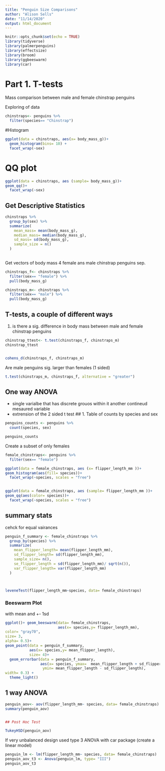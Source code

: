 ```yaml
---
title: "Penguin Size Comparisons"
author: "Alison Sells"
date: "11/14/2020"
output: html_document
---
```


```r
knitr::opts_chunk$set(echo = TRUE)
library(tidyverse)
library(palmerpenguins)
library(effectsize)
library(broom)
library(ggbeeswarm)
library(car)
```

# Part 1. T-tests

Mass comparison between male and female chinstrap penguins

Exploring of data

```r
chinstraps<- penguins %>% 
  filter(species== "Chinstrap")
```

#Histogram
```r
ggplot(data = chinstraps, aes(x= body_mass_g))+
  geom_histogram(bins= 10) +
  facet_wrap(~sex)
```
# QQ plot
```r
ggplot(data = chinstraps, aes (sample= body_mass_g))+
geom_qq()+
  facet_wrap(~sex)
```


## Get Descriptive Statistics

```r
chinstraps %>% 
  group_by(sex) %>% 
  summarize(
    mean_mass= mean(body_mass_g),
    median_mass= median(body_mass_g),
    sd_mass= sd(body_mass_g),
    sample_size = n()
  )
  
```
Get vectors of body mass 4 female ans male chinstrap penguins sep.


```r
chinstraps_f<- chinstraps %>% 
  filter(sex== "female") %>% 
  pull(body_mass_g)

chinstraps_m<- chinstraps %>% 
  filter(sex== "male") %>% 
  pull(body_mass_g)


```

## T-tests, a couple of different ways

1. is there a sig. difference in body mass between male and female chinstrap penguins
```r
chinstrap_ttest<- t.test(chinstraps_f, chinstraps_m)
chinstrap_ttest


cohens_d(chinstraps_f, chinstraps_m)
```

Are male penguins sig. larger than females (1 sided)

```r
t.test(chinstraps_m, chinstraps_f, alternative = "greater")
```
## One way ANOVA

- single varialbe that has discrete grouos within it
another contineud mesaured variable
- extrension of the 2 sided t test
## 1. Table of counts by species and sex

```r
penguins_counts <- penguins %>% 
  count(species, sex)

penguins_counts
```


Create a subset of only females

```r
female_chinstraps<- penguins %>% 
  filter(sex== "female")

ggplot(data = female_chinstraps, aes (x= flipper_length_mm ))+
geom_histogram(aes(fill= species))+
  facet_wrap(~species, scales = "free")
  

ggplot(data = female_chinstraps, aes (sample= flipper_length_mm ))+
geom_qq(aes(color= species))+
  facet_wrap(~species, scales = "free")
```
## summary stats
cehck for equal vairances

```r
penguin_f_summary <- female_chinstraps %>% 
  group_by(species) %>% 
  summarize(
    mean_flipper_length= mean(flipper_length_mm),
    sd_flipper_length= sd(flipper_length_mm),
    sample_size= n(),
    se_flipper_length = sd(flipper_length_mm)/ sqrt(n()),
    var_flipper_length= var(flipper_length_mm)
  )



leveneTest(flipper_length_mm~species, data= female_chinstraps)
```

### Beeswarm Plot
with mean and +- 1sd

```r
ggplot()+ geom_beeswarm(data= female_chinstraps,
                        aes(x= species,y= flipper_length_mm),
color= "gray70",
size= 3,
alpha= 0.5)+
geom_point(data = penguin_f_summary, 
           aes(x= species,y= mean_flipper_length),
           size= 4)+
  geom_errorbar(data = penguin_f_summary,
                aes(x= species, ymax=  mean_flipper_length + sd_flipper_length ,
                 ymin= mean_flipper_length - sd_flipper_length),
width= 0.3) +
  theme_light()

```

## 1 way ANOVA


```r
penguin_aov<- aov(flipper_length_mm~ species, data= female_chinstraps)
summary(penguin_aov)


## Post Hoc Test

TukeyHSD(penguin_aov)
```
If very unbalanced design used type 3 ANOVA with car package (create a linear model)
```r
penguin_lm <- lm(flipper_length_mm~ species, data= female_chinstraps) 
penguin_aov_t3 <- Anova(penguin_lm, type= "III")
penguin_aov_t3
```


